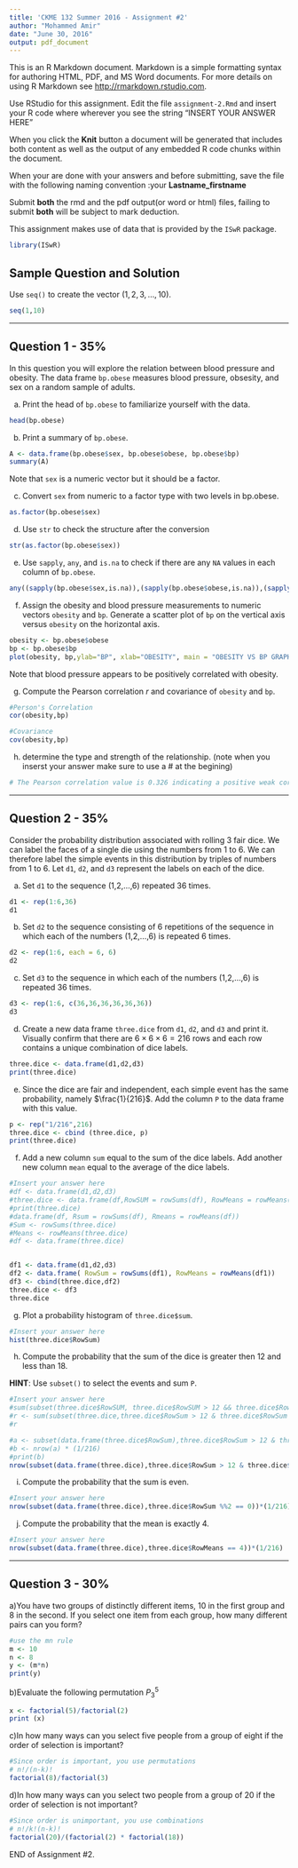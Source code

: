 ```yaml
---
title: 'CKME 132 Summer 2016 - Assignment #2'
author: "Mohammed Amir"
date: "June 30, 2016"
output: pdf_document
---
```


This is an R Markdown document. Markdown is a simple formatting syntax for authoring HTML, PDF, and MS Word documents. For more details on using R Markdown see <http://rmarkdown.rstudio.com>.

Use RStudio for this assignment. 
Edit the file `assignment-2.Rmd` and insert your R code where wherever you see the string "INSERT YOUR ANSWER HERE"

When you click the **Knit** button a document will be generated that includes both content as well as the output of any embedded R code chunks within the document. 

When your are done with your answers and before submitting, save the file with the following naming convention :your **Lastname_firstname**

Submit **both** the rmd and the pdf output(or word or html) files, failing to submit **both** will be subject to mark deduction.

This assignment makes use of data that is provided by the
`ISwR` package.

```r
library(ISwR)
```

## Sample Question and Solution

Use `seq()` to create the vector $(1,2,3,\ldots,10)$.

```r
seq(1,10)
```
******
\newpage
## Question 1 -  35%

In this question you will explore the relation between blood pressure and obesity.
The data frame `bp.obese` measures blood pressure, obsesity, and sex on a random sample of
adults.

a) Print the head of `bp.obese` to familiarize yourself with the data.

```r
head(bp.obese)
```

b) Print a summary of `bp.obese`.

```r
A <- data.frame(bp.obese$sex, bp.obese$obese, bp.obese$bp)
summary(A)
```

Note that `sex` is a numeric vector but it should be a factor.

c) Convert  `sex` from numeric to a factor type with two levels in bp.obese.
```r
as.factor(bp.obese$sex)

```
d) Use `str` to check the structure after the conversion
```r
str(as.factor(bp.obese$sex))
```
e) Use `sapply`, `any`, and `is.na` to check if there are any `NA` values in each column of `bp.obese`.

```r
any((sapply(bp.obese$sex,is.na)),(sapply(bp.obese$obese,is.na)),(sapply(bp.obese$bp,is.na)))

```

f) Assign the obesity and blood pressure measurements to numeric vectors `obesity` and `bp`.
Generate a scatter plot of `bp` on the vertical axis versus `obesity` on the horizontal axis.

```r
obesity <- bp.obese$obese
bp <- bp.obese$bp
plot(obesity, bp,ylab="BP", xlab="OBESITY", main = "OBESITY VS BP GRAPH")        
```

Note that blood pressure appears to be positively correlated with obesity.

g) Compute the Pearson correlation $r$ and covariance of `obesity` and `bp`.

```r
#Person's Correlation
cor(obesity,bp)

#Covariance
cov(obesity,bp)
```
h) determine the type and strength of the relationship. (note when you inserst your answer make sure to use a # at the begining)
```r
# The Pearson correlation value is 0.326 indicating a positive weak correlation

```

******
\newpage
## Question 2 - 35%

Consider the probability distribution associated with rolling 3 fair dice.
We can label the faces of a single die using the numbers from 1 to 6.
We can therefore label the simple events in this distribution by triples of numbers from 1 to 6.
Let `d1`, `d2`, and `d3` represent the labels on each of the dice.

a) Set `d1` to the sequence (1,2,...,6) repeated 36 times.

```r
d1 <- rep(1:6,36)
d1
```

b) Set `d2` to the sequence consisting of 6 repetitions of the sequence in which each of the numbers (1,2,...,6) is repeated 6 times.

```r
d2 <- rep(1:6, each = 6, 6)
d2
```

c) Set `d3` to the sequence in which each of the numbers (1,2,...,6) is repeated 36 times.

```r
d3 <- rep(1:6, c(36,36,36,36,36,36))
d3
```
d) Create a new data frame `three.dice` from `d1`, `d2`, and `d3` and print it.
Visually confirm that there are $6 \times 6 \times 6 = 216$ rows and each row contains a unique combination of dice labels.

```r
three.dice <- data.frame(d1,d2,d3)
print(three.dice)  
```
e) Since the dice are fair and independent, each simple event has the same probability, namely $\frac{1}{216}$. Add the column `P` to the data frame with this value.
```r
p <- rep("1/216",216)
three.dice <- cbind (three.dice, p)
print(three.dice)
```
f) Add a new column `sum` equal to the sum of the dice labels.
Add another new column `mean` equal to the average of the dice labels.

```r
#Insert your answer here
#df <- data.frame(d1,d2,d3)
#three.dice <- data.frame(df,RowSUM = rowSums(df), RowMeans = rowMeans(df))
#print(three.dice)
#data.frame(df, Rsum = rowSums(df), Rmeans = rowMeans(df))
#Sum <- rowSums(three.dice) 
#Means <- rowMeans(three.dice)
#df <- data.frame(three.dice)


df1 <- data.frame(d1,d2,d3)
df2 <- data.frame( RowSum = rowSums(df1), RowMeans = rowMeans(df1))
df3 <- cbind(three.dice,df2)
three.dice <- df3
three.dice
```
g) Plot a probability histogram of `three.dice$sum`.

```r
#Insert your answer here
hist(three.dice$RowSum)
```
h) Compute the probability that the sum of the dice is greater then 12 and less than 18.

**HINT**: Use `subset()` to select the events and sum `P`.

```r
#Insert your answer here
#sum(subset(three.dice$RowSUM, three.dice$RowSUM > 12 && three.dice$RowSUM < 18),p)
#r <- sum(subset(three.dice,three.dice$RowSum > 12 & three.dice$RowSum < 18 )p)
#r

#a <- subset(data.frame(three.dice$RowSum),three.dice$RowSum > 12 & three.dice$RowSum < 18)
#b <- nrow(a) * (1/216)
#print(b)
nrow(subset(data.frame(three.dice),three.dice$RowSum > 12 & three.dice$RowSum < 18))*(1/216)
```
i) Compute the probability that the sum is even.

```r
#Insert your answer here
nrow(subset(data.frame(three.dice),three.dice$RowSum %%2 == 0))*(1/216)
```
j) Compute the probability that the mean is exactly 4.

```r
#Insert your answer here
nrow(subset(data.frame(three.dice),three.dice$RowMeans == 4))*(1/216)

```
******
\newpage
## Question 3 - 30%
a)You have two groups of distinctly different items, 10 in the first group and 8 in the second. If you select one item from each group, how many different pairs can you form?
```r
#use the mn rule
m <- 10
n <- 8
y <- (m*n)
print(y)
```
b)Evaluate the following permutation $P_{3}^5$

```r
x <- factorial(5)/factorial(2)
print (x)
```
c)In how many ways can you select five people from a group of eight if the order of selection is important?
```r
#Since order is important, you use permutations
# n!/(n-k)!
factorial(8)/factorial(3)
```
d)In how many ways can you select two people from a group of 20 if the order of selection is not important?
```r
#Since order is unimportant, you use combinations
# n!/k!(n-k)!
factorial(20)/(factorial(2) * factorial(18))
```

END of Assignment #2.